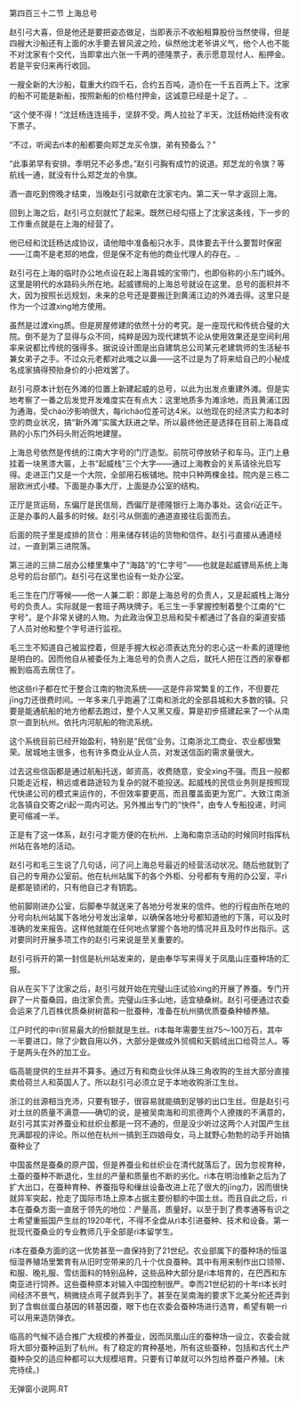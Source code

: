 

第四百三十二节 上海总号

赵引弓大喜，但是他还是要把姿态做足，当即表示不收船租算股份当然使得，但是四艘大沙船还有上面的水手要去冒风波之险，纵然他沈老爷讲义气，他个人也不能不对沈家有个交代，当即拿出六张一千两的德隆票子，表示愿意现付人、船押金。若是平安归来再行收回。

一艘全新的大沙船，载重大约四千石，合约五百吨，造价在一千五百两上下。沈家的船不可能是新船，按照新船的价格付押金，这诚意已经是十足了。..

“这个使不得！”沈廷杨连连摇手，坚辞不受。两人拉扯了半天，沈廷杨始终没有收下票子。

“不过，听闻去rì本的船都要向郑芝龙买令旗，弟有预备么？”

“此事弟早有安排。季明兄不必多虑。”赵引弓胸有成竹的说道。郑芝龙的令旗？等航线一通，就没有什么郑芝龙的令旗。

酒一直吃到傍晚才结束，当晚赵引弓就歇在沈家宅内。第二天一早才返回上海。

回到上海之后，赵引弓立刻就忙了起来。既然已经勾搭上了沈家这条线，下一步的工作重点就是在上海的经营了。

他已经和沈廷杨达成协议，请他暗中准备船只水手，具体要去干什么要暂时保密――江南不是老郑的地盘，但是保不定有他的商业代理人的存在。..

赵引弓在上海的临时办公地点设在起上海县城的宝带门，也即俗称的小东门城外。这里是明代的水路码头所在地。起威镖局的上海总号就设在这里。总号的面积并不大，因为按照长远规划，未来的总号还是要搬迁到黄浦江边的外滩去得。这里只是作为一个过渡xìng地方使用。

虽然是过渡xìng质。但是房屋修建的依然十分的考究。是一座现代和传统合璧的大院。倒不是为了显得与众不同，纯粹是因为现代建筑不论从使用效果还是空间利用率来说都比传统的强得多。据说设计图是出自建筑总公司某元老建筑师的生活秘书兼女弟子之手。不过众元老都对此嗤之以鼻――这不过是为了将来给自己的小秘成名成家搞得预抬身价的小把戏罢了。

赵引弓原本计划在外滩的位置上新建起威的总号，以此为出发点重建外滩。但是实地考察了一番之后发觉开发难度实在有点大：这里地质多为滩涂地，而且黄浦江因为通海，受cháo汐影响很大，每rìcháo位差可达4米。以他现在的经济实力和本时空的商业状况，搞“新外滩”实属大跃进之举。所以最终他还是选择在目前上海县成熟的小东门外码头附近购地建屋。

上海总号依然是传统的江南大字号的门厅造型。前院可停放轿子和车马。正门上悬挂着一块黑漆大匾，上书“起威栈”三个大字――通过上海教会的关系请徐光启写得。走进正门又是一个大院，全部用石板铺地。院中只种两棵金挂。院内是三栋二层欧洲式小楼。下面是办事大厅，上面是办公室的结构。

正厅是货运局，东偏厅是民信局，西偏厅是德隆银行上海办事处。这会rì近正午。正是办事的人最多的时候。赵引弓从侧面的通道直接往后面而去。

后面的院子里是成排的货仓：用来储存转运的货物和信件。赵引弓直接从通道经过，一直到第三进院落。

第三进的三排二层办公楼里集中了“海路”的“仁字号”――也就是起威镖局系统上海总号的后台部门。赵引弓在这里也设有一处办公室。

毛三生在门厅等候――他一人兼二职：即是上海总号的负责人，又是起威栈上海分号的负责人。实际就是一套班子两块牌子。毛三生一手掌握控制着整个江南的“仁字号”。是个非常关键的人物。为此政治保卫总局和契卡都通过了各自的渠道安插了人员对他和整个字号进行监视。

毛三生不知道自己被监控着，但是手握大权必须表达充分的忠心这一朴素的道理他是明白的。因而他自从被委任为上海总号的负责人之后，就托人把在江西的家眷都搬到临高去居住了。

他这些rì子都在忙于整合江南的物流系统――这是件非常繁复的工作，不但要花jīng力还很费时间。一年多来几乎跑遍了江南和浙北的全部县城和大多数的镇。只要是能通航船的地方他都去跑过，整个人又黑又瘦，算是初步搭建起来了一个从南京一直到杭州。依托内河航船的物流系统。

这个系统目前已经开始盈利，特别是“民信”业务。江南浙北工商业、农业都很繁荣。居城地主很多，也有许多商业从业人员，对发送信函的需求量很大。

过去这些信函都是通过航船托送，邮资高，收费随意，安全xìng不强。而且一般都只能走近程，稍远或者路途较为复杂的就不能投送。起威栈的民信业务则是按照现代快递公司的模式来运作的，不但效率要更高，而且覆盖面更为宽广。大致江南浙北各镇自交寄之rì起一周内可达。另外推出专门的“快件”，由专人专船投递，时间更可缩减一半。

正是有了这一体系，赵引弓才能方便的在杭州、上海和南京活动的时候同时指挥杭州站在各地的活动。

赵引弓和毛三生说了几句话，问了问上海总号最近的经营活动状况。随后他就到了自己的专用办公室前。他在杭州站属下的各个外柜、分号都有专用的办公室，平rì是都是锁闭的，只有他自己才有钥匙。

他前脚刚进办公室，后脚奉华就送来了各地分号发来的信件。他的行程由所在地的分号向杭州站属下各地分号发出滚单，以确保各地分号都知道他的下落，可以及时准确的发来报告。这样他就能在任何地点掌握个各地的情况并且及时作出指示。这对要同时开展多项工作的赵引弓来说是至关重要的。

赵引弓拆开的第一封信是杭州站发来的，是由奉华写来得关于凤凰山庄蚕种场的汇报。

自从在买下了沈家之后，赵引弓就开始在完璧山庄试验xìng的开展了养蚕。专门开辟了一片蚕桑园，由沈家负责。完璧山庄多山地，适宜植桑树。赵引弓便通过农委会运来了几百株优质桑树树苗和一批蚕种，准备在杭州搞优质蚕桑种植养殖。

江户时代的中rì贸易最大的份额就是生丝。rì本每年需要生丝75～100万石，其中一半要进口，除了少数自用以外，大部分是做成外贸绸和天鹅绒出口给荷兰人。等于是两头在外的加工业。

临高能提供的生丝并不算多。通过万有和商业伙伴从珠三角收购的生丝大部分直接卖给荷兰人和英国人了。所以赵引弓必须立足于本地收购浙江生丝。

浙江的丝源相当充沛，只要有银子，很容易就能搞到足够的出口生丝。但是赵引弓对土丝的质量不满意――确切的说，是被吴南海和司凯德两个人撩拨的不满意的，赵引弓其实对养蚕业和丝织业都是一窍不通的，但是没少听过这两个人对国产生丝充满鄙视的评论。所以他在杭州一搞到王四娘母女，马上就野心勃勃的动手开始搞蚕种业了

中国虽然是蚕桑的原产国，但是养蚕业和丝织业在清代就落后了。因为忽视育种，土蚕的蚕种不断退化，生丝的产量和质量也不断的劣化。rì本在明治维新之后为了扩大出口，在蚕种育种、养蚕指导和缫丝设备改进上花了很大的jīng力，因而很快就异军突起，抢走了国际市场上原本占据主要份额的中国土丝。而且自此之后，rì本在蚕桑方面一直居于领先的地位：产量高，质量好。以至于到了费孝通等有识之士希望重振国产生丝的1920年代，不得不全盘从rì本引进蚕种、技术和设备。第一批现代蚕桑业的专业教师几乎全部是rì本留学生。

rì本在蚕桑方面的这一优势甚至一直保持到了21世纪。农业部属下的蚕种场的恒温恒湿养殖场里繁育有从旧时空带来的几十个优良蚕种。其中有用来制作出口领带、和服、晚礼服、雪纺面料的特别品种，这些品种大部分是rì本培育的，在巴西和东南亚进行饲养。这些蚕种原本对输入中国控制很严。幸而21世纪初的十年rì本长时间经济不景气，稍微绕点弯子就弄到手了。甚至在吴南海的要求下北美分舵还弄到到了含蜘丝蛋白基因的转基因蚕，眼下也在农委会蚕种场进行选育，希望有朝一rì可以用来造防弹衣。

临高的气候不适合推广大规模的养蚕业，因而凤凰山庄的蚕种场一设立，农委会就将大部分蚕种运到了杭州。有了稳定的育种基地，所有这些蚕种，包括和古代土产蚕种杂交的适应种都可以大规模培育。只要有订单就可以外包给养蚕户养殖。(未完待续。)

无弹窗小说网.RT

